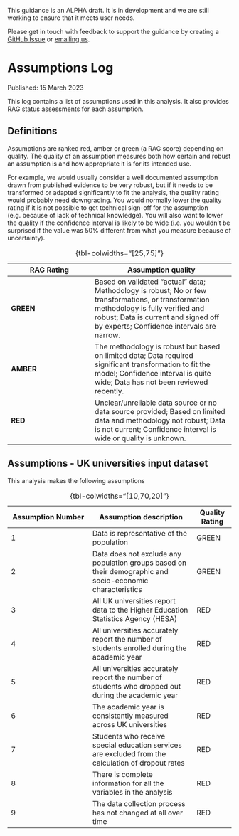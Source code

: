 ::: {.callout-note collapse="false"}
This guidance is an ALPHA draft. It is in development and we are still working to ensure that it meets user needs.

Please get in touch with feedback to support the guidance by creating a [GitHub Issue](https://github.com/best-practice-and-impact/analysis_project_documentation/issues) or [emailing us](mailto:ASAP@ons.gov.uk).
:::

# Assumptions Log

Published: 15 March 2023

This log contains a list of assumptions used in this analysis. It also provides RAG status assessments for each assumption.

## Definitions

Assumptions are ranked red, amber or green (a RAG score) depending on quality. The quality of an assumption measures both how certain and robust an assumption is and how appropriate it is for its intended use. 

For example, we would usually consider a well documented assumption drawn from published evidence to be very robust, but if it needs to be transformed or adapted significantly to fit the analysis, the quality rating would probably need downgrading. You would normally lower the quality rating if it is not possible to get technical sign-off for the assumption (e.g. because of lack of technical knowledge). You will also want to lower the quality if the confidence interval is likely to be wide (i.e. you wouldn’t be surprised if the value was 50% different from what you measure because of uncertainty).

| **RAG Rating** | **Assumption quality** |
|------------|--------------------|
| **GREEN**      | Based on validated "actual" data; Methodology is robust; No or few transformations, or transformation methodology is fully verified and robust; Data is current and signed off by experts; Confidence intervals are narrow. |
| **AMBER**      | The methodology is robust but based on limited data; Data required significant transformation to fit the model; Confidence interval is quite wide; Data has not been reviewed recently. |
| **RED**        | Unclear/unreliable data source or no data source provided; Based on limited data and methodology not robust; Data is not current; Confidence interval is wide or quality is unknown. |

: {tbl-colwidths="[25,75]"}

## Assumptions - UK universities input dataset

This analysis makes the following assumptions

| **Assumption Number** | **Assumption description** | **Quality Rating** |
|-------------------|------------------------|---------|
| 1 | Data is representative of the population | GREEN |
| 2 | Data does not exclude any population groups based on their demographic and socio-economic characteristics | GREEN |
| 3 | All UK universities report data to the Higher Education Statistics Agency (HESA) | RED |
| 4 | All universities accurately report the number of students enrolled during the academic year | RED |
| 5 | All universities accurately report the number of students who dropped out during the academic year | RED |
| 6 | The academic year is consistently measured across UK universities | RED |
| 7 | Students who receive special education services are excluded from the calculation of dropout rates | RED |
| 8 | There is complete information for all the variables in the analysis | RED |
| 9 | The data collection process has not changed at all over time | RED |

: {tbl-colwidths="[10,70,20]"}
